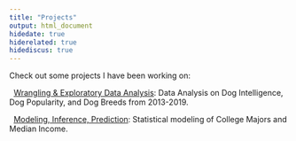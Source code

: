 ```yaml
---
title: "Projects"
output: html_document
hidedate: true
hiderelated: true
hidediscus: true
---
```


Check out some projects I have been working on: 


<i class="fa fa-signal"></i> &nbsp; [Wrangling & Exploratory Data Analysis](/project/project1/): Data Analysis on Dog Intelligence, Dog Popularity, and Dog Breeds from 2013-2019.

<i class="fa fa-line-chart"></i> &nbsp; [Modeling, Inference, Prediction](/project/project2/): Statistical modeling of College Majors and Median Income.  

<!--
<i class="fa fa-pie-chart"></i> 
<i class="fa fa-tasks"></i> 
-->

